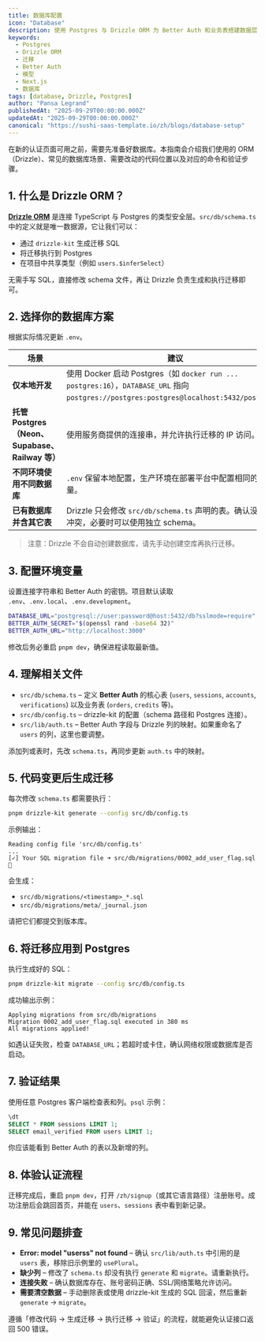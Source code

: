 ```yaml
---
title: 数据库配置
icon: "Database"
description: 使用 Postgres 与 Drizzle ORM 为 Better Auth 和业务表搭建数据层。
keywords:
  - Postgres
  - Drizzle ORM
  - 迁移
  - Better Auth
  - 模型
  - Next.js
  - 数据库
tags: [database, Drizzle, Postgres]
author: "Pansa Legrand"
publishedAt: "2025-09-29T00:00:00.000Z"
updatedAt: "2025-09-29T00:00:00.000Z"
canonical: "https://sushi-saas-template.io/zh/blogs/database-setup"
---
```


在新的认证页面可用之前，需要先准备好数据库。本指南会介绍我们使用的 ORM（Drizzle）、常见的数据库场景、需要改动的代码位置以及对应的命令和验证步骤。

## 1. 什么是 Drizzle ORM？

**[Drizzle ORM](https://orm.drizzle.team/)** 是连接 TypeScript 与 Postgres 的类型安全层。`src/db/schema.ts` 中的定义就是唯一数据源，它让我们可以：

- 通过 `drizzle-kit` 生成迁移 SQL
- 将迁移执行到 Postgres
- 在项目中共享类型（例如 `users.$inferSelect`）

无需手写 SQL，直接修改 schema 文件，再让 Drizzle 负责生成和执行迁移即可。

## 2. 选择你的数据库方案

根据实际情况更新 `.env`。

| 场景 | 建议 |
| --- | --- |
| **仅本地开发** | 使用 Docker 启动 Postgres（如 `docker run ... postgres:16`），`DATABASE_URL` 指向 `postgres://postgres:postgres@localhost:5432/postgres`。 |
| **托管 Postgres（Neon、Supabase、Railway 等）** | 使用服务商提供的连接串，并允许执行迁移的 IP 访问。 |
| **不同环境使用不同数据库** | `.env` 保留本地配置，生产环境在部署平台中配置相同的环境变量。 |
| **已有数据库并含其它表** | Drizzle 只会修改 `src/db/schema.ts` 声明的表。确认没有命名冲突，必要时可以使用独立 schema。 |

> 注意：Drizzle 不会自动创建数据库，请先手动创建空库再执行迁移。

## 3. 配置环境变量

设置连接字符串和 Better Auth 的密钥。项目默认读取 `.env`、`.env.local`、`.env.development`。

```bash  title=".env"
DATABASE_URL="postgresql://user:password@host:5432/db?sslmode=require"
BETTER_AUTH_SECRET="$(openssl rand -base64 32)"
BETTER_AUTH_URL="http://localhost:3000"
```

修改后务必重启 `pnpm dev`，确保进程读取最新值。

## 4. 理解相关文件

- `src/db/schema.ts` – 定义 **Better Auth** 的核心表 (`users`, `sessions`, `accounts`, `verifications`) 以及业务表 (`orders`, `credits` 等)。
- `src/db/config.ts` – drizzle-kit 的配置（schema 路径和 Postgres 连接）。
- `src/lib/auth.ts` – Better Auth 字段与 Drizzle 列的映射。如果重命名了 `users` 的列，这里也要调整。

添加列或表时，先改 `schema.ts`，再同步更新 `auth.ts` 中的映射。

## 5. 代码变更后生成迁移

每次修改 `schema.ts` 都需要执行：

```bash
pnpm drizzle-kit generate --config src/db/config.ts
```

示例输出：

```
Reading config file 'src/db/config.ts'
...
[✓] Your SQL migration file ➜ src/db/migrations/0002_add_user_flag.sql 🚀
```

会生成：

- `src/db/migrations/<timestamp>_*.sql`
- `src/db/migrations/meta/_journal.json`

请把它们都提交到版本库。

## 6. 将迁移应用到 Postgres

执行生成好的 SQL：

```bash
pnpm drizzle-kit migrate --config src/db/config.ts
```

成功输出示例：

```
Applying migrations from src/db/migrations
Migration 0002_add_user_flag.sql executed in 380 ms
All migrations applied!
```

如遇认证失败，检查 `DATABASE_URL`；若超时或卡住，确认网络权限或数据库是否启动。

## 7. 验证结果

使用任意 Postgres 客户端检查表和列。`psql` 示例：

```sql
\dt
SELECT * FROM sessions LIMIT 1;
SELECT email_verified FROM users LIMIT 1;
```

你应该能看到 Better Auth 的表以及新增的列。

## 8. 体验认证流程

迁移完成后，重启 `pnpm dev`，打开 `/zh/signup`（或其它语言路径）注册账号。成功注册后会跳回首页，并能在 `users`、`sessions` 表中看到新记录。

## 9. 常见问题排查

- **Error: model "userss" not found** – 确认 `src/lib/auth.ts` 中引用的是 `users` 表，移除旧示例里的 `usePlural`。 
- **缺少列** – 修改了 `schema.ts` 却没有执行 `generate` 和 `migrate`。请重新执行。 
- **连接失败** – 确认数据库存在、账号密码正确、SSL/网络策略允许访问。 
- **需要清空数据** – 手动删除表或使用 drizzle-kit 生成的 SQL 回滚，然后重新 `generate` → `migrate`。

遵循「修改代码 → 生成迁移 → 执行迁移 → 验证」的流程，就能避免认证接口返回 500 错误。
